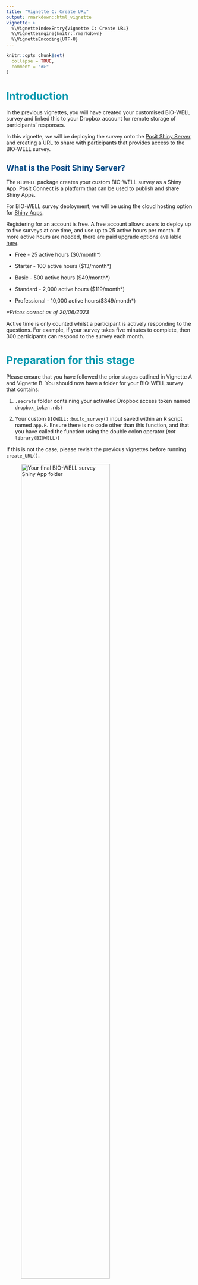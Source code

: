 ```yaml
---
title: "Vignette C: Create URL"
output: rmarkdown::html_vignette
vignette: >
  %\VignetteIndexEntry{Vignette C: Create URL}
  %\VignetteEngine{knitr::rmarkdown}
  %\VignetteEncoding{UTF-8}
---
```


```r
knitr::opts_chunk$set(
  collapse = TRUE,
  comment = "#>"
)
```

# <span style="color:#0097AD;">Introduction</span>

In the previous vignettes, you will have created your customised BIO-WELL survey
and linked this to your Dropbox account for remote storage of participants'
responses.

In this vignette, we will be deploying the survey onto the [Posit Shiny Server](https://posit.co/products/open-source/shinyserver/) and creating a URL
to share with participants that provides access to the BIO-WELL survey.

## <span style="color:#004A86;">What is the Posit Shiny Server?</span>

The `BIOWELL` package creates your custom BIO-WELL survey as a Shiny App. Posit
Connect is a platform that can be used to publish and share Shiny Apps.

For BIO-WELL survey deployment, we will be using the cloud hosting option for [Shiny Apps](https://www.shinyapps.io/?_gl=1*1gtg1gf*_ga*MTkxOTUyMTUuMTY3NjM1NDY2OA..*_ga_2C0WZ1JHG0*MTY4NDY4NDc0NC4xNS4wLjE2ODQ2ODQ3NDQuMC4wLjA.).

Registering for an account is free. A free account allows users to deploy up to
five surveys at one time, and use up to 25 active hours per month. If more active
hours are needed, there are paid upgrade options available [here](https://www.shinyapps.io/?_gl=1*1qav6d0*_ga*NDMxOTk2OTM4LjE2NDk2ODgxNTk.*_ga_8PLL5FXR9M*MTY4NzI1NzkzNi4xOC4wLjE2ODcyNTc5MzguMC4wLjA.*_ga_2C0WZ1JHG0*MTY4NzI1NzkzNi41NS4wLjE2ODcyNTc5MzguMC4wLjA.#pricing-anchor).

+ Free - 25 active hours ($0/month*)

+ Starter - 100 active hours ($13/month*)

+ Basic - 500 active hours ($49/month*)

+ Standard - 2,000 active hours ($119/month*)

+ Professional - 10,000 active hours($349/month*)

<span style="font-style: italic;">*Prices correct as of 20/06/2023</span>

Active time is only counted whilst a participant is actively responding to the
questions. For example, if your survey takes five minutes to complete, then 300
participants can respond to the survey each month.

# <span style="color:#0097AD;">Preparation for this stage</span>

Please ensure that you have followed the prior stages outlined in Vignette A and Vignette B. You should now have a folder for your BIO-WELL survey that contains:

1) `.secrets` folder containing your activated Dropbox access token named `dropbox_token.rds`)

2) Your custom `BIOWELL::build_survey()` input saved within an R script named `app.R`. Ensure there is no code other than this function, and that you have called the function using the double colon operator (*not* `library(BIOWELL)`)

If this is not the case, please revisit the previous vignettes before running `create_URL()`. 

![Your final BIO-WELL survey Shiny App folder ](https://raw.githubusercontent.com/r-a-dobson/BIO-WELL/main/man/Vignette3/Vignette3_0.png){width=75%}

# <span style="color:#0097AD;">Step 1: Shiny Server account</span>

The first step is to register for a Shiny Server account via their [website](https://www.shinyapps.io/?_gl=1*1gtg1gf*_ga*MTkxOTUyMTUuMTY3NjM1NDY2OA..*_ga_2C0WZ1JHG0*MTY4NDY4NDc0NC4xNS4wLjE2ODQ2ODQ3NDQuMC4wLjA.). 

![Creating Shiny Server account](https://raw.githubusercontent.com/r-a-dobson/BIO-WELL/main/man/Vignette3/Vignette3_1.png){width=75%}

# <span style="color:#0097AD;">Step 2: Connect your account to R</span>

Shiny Server interacts with R through the package `rsconnect`. Install
`rsconnect` and load the package library.

```r
# install.packages("rsconnect")
library(rsconnect)
library(BIOWELL)
```

On the website, click on your profile photo in the top right, and choose `Tokens` from the drop-down list. Then click to show your account's token and secret code. Do not share your account's secret with anyone else. 

![Finding Shiny Server token](https://raw.githubusercontent.com/r-a-dobson/BIO-WELL/main/man/Vignette3/Vignette3_2.png){width=75%}

This will provide code for you to run in R to connect your Shiny Server account. 

```r
rsconnect::setAccountInfo(name = 'biowell-app-testing', # Your Shiny Server account username
                          token = 'string of letters and numbers', # Input your Shiny Server token number here
                          secret = 'string of letters and numbers') # Input your Shiny Server token secret here
```
![Revealing Shiny Server secret](https://raw.githubusercontent.com/r-a-dobson/BIO-WELL/main/man/Vignette3/Vignette3_3.png){width=75%}

# <span style="color:#0097AD;">Step 3: Create survey URL</span>

Now, use the `BIOWELL` package function `create_URL()` to deploy the app and
retrieve a URL for sharing the survey with participants.

```r
path_to_folder <- tempdir()  # Replace with path to a local folder. e.g. "C:/Users/username/Documents/" 

appName <- "my_app_name" # Replace with name for your app. Here we have kept the name of the Shiny Server app the same as the name of the local folder containing "app.R" for consistency (but it can be different if you want!)

create_URL(
  BW_app_path = paste0(path_to_folder,"/",appName),
  BW_app_name = appName,
  Shiny_Server_user = 'biowell-app-testing'
)
```

Be patient as this function will take a couple of minutes to deploy your survey
on the Shiny Servers. Once completed, your browser window will open on your
survey's URL, and the URL will be printed in R.

The link is now live and can be shared with participants!

**<span style="color:#004A86;">Note: You can monitor your survey on the Posit Shiny Server dashboard.</span>**

